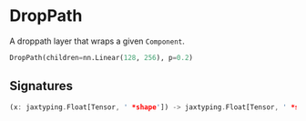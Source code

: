 
# DropPath

A droppath layer that wraps a given `Component`.

```python copy
DropPath(children=nn.Linear(128, 256), p=0.2)
```

## Signatures
```rust
(x: jaxtyping.Float[Tensor, ' *shape']) -> jaxtyping.Float[Tensor, ' *shape']
```
